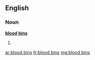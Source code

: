 ==English==

===Noun===
'''[[blood]] [[bin]]s'''

# {{plural of|[[blood bin]]}}

[[ar:blood bins]]
[[fr:blood bins]]
[[mg:blood bins]]